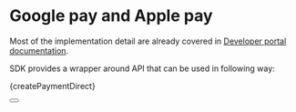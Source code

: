 
# Google pay and Apple pay

Most of the implementation detail are already covered in [Developer portal documentation](https://developer.tatrabanka.sk/apihub/#/apis/f438e906-7845-4bc1-a028-73d3f9547d2a/show/doc?mode=view&uri=Priama-integracia-pre-Google-Pay-a-Apple-Pay).

SDK provides a wrapper around API that can be used in following way:


<CodeBlock language="php">{createPaymentDirect}</CodeBlock>

<Button label="See full API reference" link="/docs/api/create-direct-transaction-request"/>

